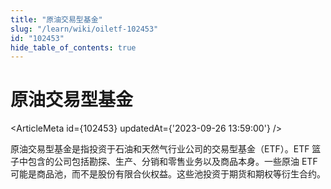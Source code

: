 ```yaml
---
title: "原油交易型基金"
slug: "/learn/wiki/oiletf-102453"
id: "102453"
hide_table_of_contents: true
---
```



# 原油交易型基金

<ArticleMeta id={102453} updatedAt={'2023-09-26 13:59:00'} />
<div className='border-solid border-b border-t-0 my-4 border-[var(--ifm-color-gray-300)]' />

原油交易型基金是指投资于石油和天然气行业公司的交易型基金（ETF）。ETF 篮子中包含的公司包括勘探、生产、分销和零售业务以及商品本身。一些原油 ETF 可能是商品池，而不是股份有限合伙权益。这些池投资于期货和期权等衍生合约。
